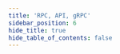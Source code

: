 ```yaml
---
title: 'RPC, API, gRPC'
sidebar_position: 6
hide_title: true
hide_table_of_contents: false
---
```



<PageTitle
  iconUrl="img/umee-icon.svg"
  title="UX Public Endpoints"
  chainId="umee-1"
  version="v6.7.3"
/>

<Endpoints
  api="https://umee-api.noders.services"
  rpc="https://umee-rpc.noders.services"
  grpc="https://umee-grpc.noders.services:443"
  jsonRpc=""
/>
